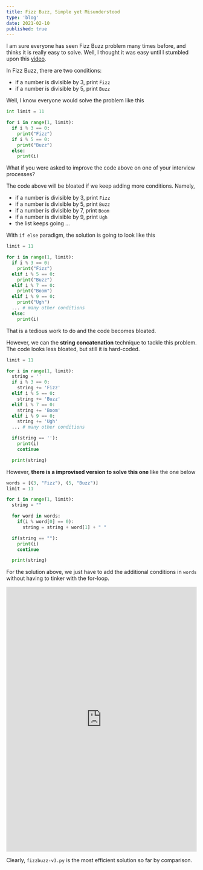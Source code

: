 ```yaml
---
title: Fizz Buzz, Simple yet Misunderstood
type: 'blog'
date: 2021-02-10
published: true
---
```


I am sure everyone has seen Fizz Buzz problem many times before, and thinks it is really easy to solve.
Well, I thought it was easy until I stumbled upon this [video](https://www.youtube.com/watch?v=QPZ0pIK_wsc).

In Fizz Buzz, there are two conditions:

- if a number is divisible by 3, print `Fizz`
- if a number is divisible by 5, print `Buzz`

Well, I know everyone would solve the problem like this

```python:title=fizzbuzz.py
int limit = 11

for i in range(1, limit):
  if i % 3 == 0:
    print("Fizz")
  if i % 5 == 0:
    print("Buzz")
  else:
    print(i)
```

What if you were asked to improve the code above on one of your interview processes?

The code above will be bloated if we keep adding more conditions. Namely,

- if a number is divisible by 3, print `Fizz`
- if a number is divisible by 5, print `Buzz`
- if a number is divisible by 7, print `Boom`
- if a number is divisible by 9, print `Ugh`
- the list keeps going ...

With `if else` paradigm, the solution is going to look like this

```python:title=ifelse-fizzbuzz.py
limit = 11

for i in range(1, limit):
  if i % 3 == 0:
    print("Fizz")
  elif i % 5 == 0:
    print("Buzz")
  elif i % 7 == 0:
    print("Boom")
  elif i % 9 == 0:
    print("Ugh")
  ... # many other conditions
  else:
    print(i)
```

That is a tedious work to do and the code becomes bloated.

However, we can the **string concatenation** technique to tackle this problem.
The code looks less bloated, but still it is hard-coded.

```python:title=string-concatenation-fizzbuzz.py
limit = 11

for i in range(1, limit):
  string = ''
  if i % 3 == 0:
    string += 'Fizz'
  elif i % 5 == 0:
    string += 'Buzz'
  elif i % 7 == 0:
    string += 'Boom'
  elif i % 9 == 0:
    string += 'Ugh'
  ... # many other conditions

  if(string == ''):
    print(i)
    continue

  print(string)
```

However, **there is a improvised version to solve this one** like the one below

```python:title=fizzbuzz-v2.py
words = [(3, "Fizz"), (5, "Buzz")]
limit = 11

for i in range(1, limit):
  string = ""

  for word in words:
    if(i % word[0] == 0):
      string = string + word[1] + " "

  if(string == ""):
    print(i)
    continue

  print(string)
```

For the solution above, we just have to add the additional conditions in `words` without having to tinker with the for-loop.

<iframe
  frameborder="0"
  width="100%"
  height="700px"
  src="https://replit.com/@bijonsetyawan/Fizz-Buzz-1?lite=true"
></iframe>

Clearly, `fizzbuzz-v3.py` is the most efficient solution so far by comparison.
